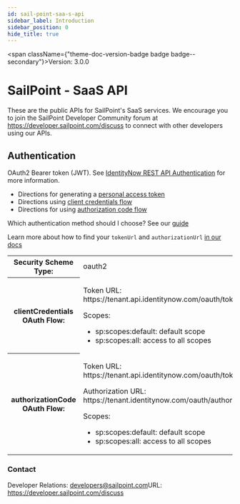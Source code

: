 ```yaml
---
id: sail-point-saa-s-api
sidebar_label: Introduction
sidebar_position: 0
hide_title: true
---
```



<span className={"theme-doc-version-badge badge badge--secondary"}>Version: 3.0.0</span>

# SailPoint - SaaS API



These are the public APIs for SailPoint's SaaS services. We encourage you to join the SailPoint Developer Community forum at https://developer.sailpoint.com/discuss to connect with other developers using our APIs.

<div style={{"marginBottom":"2rem"}}><h2 id={"authentication"} style={{"marginBottom":"1rem"}}>Authentication</h2><Tabs><TabItem label={"OAuth 2.0"} value={"oauth2"}>

OAuth2 Bearer token (JWT). See [IdentityNow REST API Authentication](https://developer.sailpoint.com/docs/authentication.html) for more information.
- Directions for generating a [personal access token](https://developer.sailpoint.com/docs/authentication.html#personal-access-tokens)
- Directions using [client credentials flow](https://developer.sailpoint.com/docs/authentication.html#client-credentials-grant-flow)
- Directions for using [authorization code flow](https://developer.sailpoint.com/docs/authentication.html#authorization-code-grant-flow)

Which authentication method should I choose?  See our [guide](https://developer.sailpoint.com/docs/authentication.html#which-oauth-2-0-grant-flow-should-i-use)

Learn more about how to find your `tokenUrl` and `authorizationUrl` [in our docs](https://developer.sailpoint.com/docs/authentication.html#finding-your-tenant-s-oauth-details)


<div><table><tbody><tr><th>Security Scheme Type:</th><td>oauth2</td></tr><tr><th>clientCredentials OAuth Flow:</th><td><p>Token URL: https://tenant.api.identitynow.com/oauth/token</p><span>Scopes:</span><ul><li>sp:scopes:default: default scope</li><li>sp:scopes:all: access to all scopes</li></ul></td></tr><tr><th>authorizationCode OAuth Flow:</th><td><p>Token URL: https://tenant.api.identitynow.com/oauth/token</p><p>Authorization URL: https://tenant.identitynow.com/oauth/authorize</p><span>Scopes:</span><ul><li>sp:scopes:default: default scope</li><li>sp:scopes:all: access to all scopes</li></ul></td></tr></tbody></table></div></TabItem></Tabs></div><div style={{"display":"flex","flexDirection":"column","marginBottom":"var(--ifm-paragraph-margin-bottom)"}}><h3 style={{"marginBottom":"0.25rem"}}>Contact</h3><span>Developer Relations: <a href={"mailto:developers@sailpoint.com"}>developers@sailpoint.com</a></span><span>URL: <a href={"https://developer.sailpoint.com/discuss"}>https://developer.sailpoint.com/discuss</a></span></div>
      